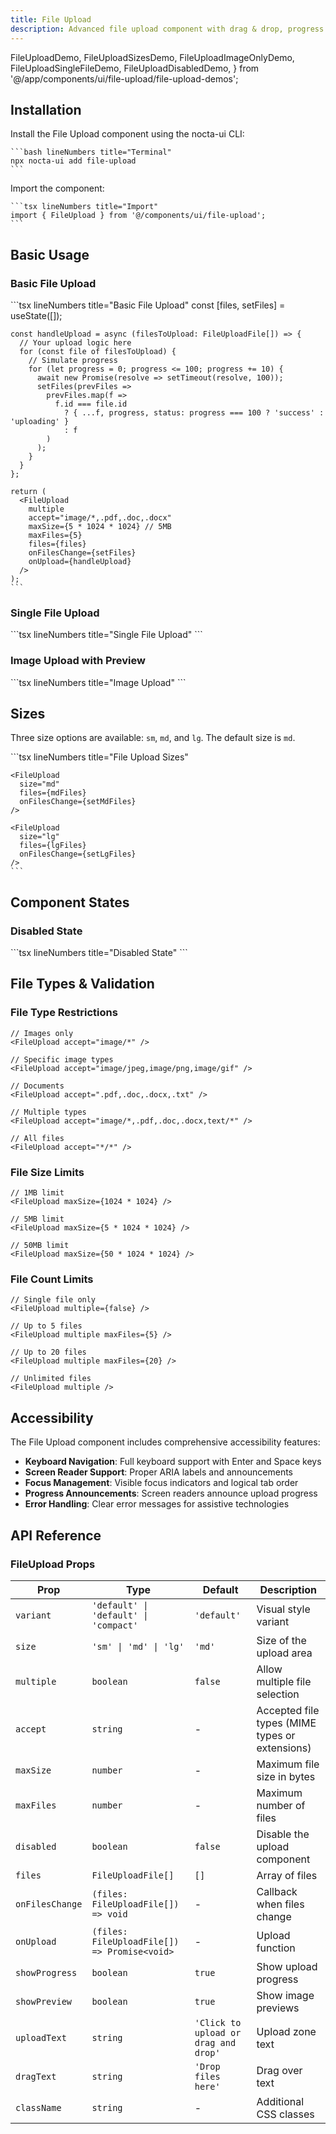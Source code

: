 ```yaml
---
title: File Upload
description: Advanced file upload component with drag & drop, progress tracking, validation, and preview support
---
```


  FileUploadDemo,
  FileUploadSizesDemo,
  FileUploadImageOnlyDemo,
  FileUploadSingleFileDemo,
  FileUploadDisabledDemo,
} from '@/app/components/ui/file-upload/file-upload-demos';

## Installation

<Steps>
  <Step>
    Install the File Upload component using the nocta-ui CLI:

    ```bash lineNumbers title="Terminal"
    npx nocta-ui add file-upload
    ```
  </Step>
  <Step>
    Import the component:

    ```tsx lineNumbers title="Import"
    import { FileUpload } from '@/components/ui/file-upload';
    ```
  </Step>
</Steps>

## Basic Usage

### Basic File Upload

<DocsTabs defaultValue="preview">
  <DocsTab value="preview" lineNumbers title="Preview">
    <FileUploadDemo />
  </DocsTab>
  <DocsTab value="code" lineNumbers title="Code">
    ```tsx lineNumbers title="Basic File Upload"
    const [files, setFiles] = useState<FileUploadFile[]>([]);

    const handleUpload = async (filesToUpload: FileUploadFile[]) => {
      // Your upload logic here
      for (const file of filesToUpload) {
        // Simulate progress
        for (let progress = 0; progress <= 100; progress += 10) {
          await new Promise(resolve => setTimeout(resolve, 100));
          setFiles(prevFiles => 
            prevFiles.map(f => 
              f.id === file.id 
                ? { ...f, progress, status: progress === 100 ? 'success' : 'uploading' }
                : f
            )
          );
        }
      }
    };

    return (
      <FileUpload
        multiple
        accept="image/*,.pdf,.doc,.docx"
        maxSize={5 * 1024 * 1024} // 5MB
        maxFiles={5}
        files={files}
        onFilesChange={setFiles}
        onUpload={handleUpload}
      />
    );
    ```
  </DocsTab>
</DocsTabs>

### Single File Upload

<DocsTabs defaultValue="preview">
  <DocsTab value="preview" lineNumbers title="Preview">
    <FileUploadSingleFileDemo />
  </DocsTab>
  <DocsTab value="code" lineNumbers title="Code">
    ```tsx lineNumbers title="Single File Upload"
    <FileUpload
      variant="compact"
      multiple={false}
      accept=".pdf,.doc,.docx"
      maxSize={10 * 1024 * 1024} // 10MB
      files={files}
      onFilesChange={setFiles}
      uploadText="Click to upload a document"
      dragText="Drop document here"
    />
    ```
  </DocsTab>
</DocsTabs>

### Image Upload with Preview

<DocsTabs defaultValue="preview">
  <DocsTab value="preview" lineNumbers title="Preview">
    <FileUploadImageOnlyDemo />
  </DocsTab>
  <DocsTab value="code" lineNumbers title="Code">
    ```tsx lineNumbers title="Image Upload"
    <FileUpload
      variant="default"
      multiple
      accept="image/*"
      maxSize={2 * 1024 * 1024} // 2MB
      maxFiles={10}
      files={files}
      onFilesChange={setFiles}
      onUpload={handleUpload}
      showPreview={true}
      uploadText="Click to upload images or drag and drop"
      dragText="Drop your images here"
    />
    ```
  </DocsTab>
</DocsTabs>

## Sizes

Three size options are available: `sm`, `md`, and `lg`. The default size is `md`.

<DocsTabs defaultValue="preview">
  <DocsTab value="preview" lineNumbers title="Preview">
    <FileUploadSizesDemo />
  </DocsTab>
  <DocsTab value="code" lineNumbers title="Code">
    ```tsx lineNumbers title="File Upload Sizes"
    <FileUpload
      size="sm"
      files={smFiles}
      onFilesChange={setSmFiles}
    />

    <FileUpload
      size="md"
      files={mdFiles}
      onFilesChange={setMdFiles}
    />

    <FileUpload
      size="lg"
      files={lgFiles}
      onFilesChange={setLgFiles}
    />
    ```
  </DocsTab>
</DocsTabs>

## Component States

### Disabled State

<DocsTabs defaultValue="preview">
  <DocsTab value="preview" lineNumbers title="Preview">
    <FileUploadDisabledDemo />
  </DocsTab>
  <DocsTab value="code" lineNumbers title="Code">
    ```tsx lineNumbers title="Disabled State"
    <FileUpload
      disabled
      multiple
      files={files}
      onFilesChange={setFiles}
      uploadText="Upload is disabled"
    />
    ```
  </DocsTab>
</DocsTabs>

## File Types & Validation

### File Type Restrictions

```tsx lineNumbers title="File Type Examples"
// Images only
<FileUpload accept="image/*" />

// Specific image types
<FileUpload accept="image/jpeg,image/png,image/gif" />

// Documents
<FileUpload accept=".pdf,.doc,.docx,.txt" />

// Multiple types
<FileUpload accept="image/*,.pdf,.doc,.docx,text/*" />

// All files
<FileUpload accept="*/*" />
```

### File Size Limits

```tsx lineNumbers title="Size Limits"
// 1MB limit
<FileUpload maxSize={1024 * 1024} />

// 5MB limit
<FileUpload maxSize={5 * 1024 * 1024} />

// 50MB limit
<FileUpload maxSize={50 * 1024 * 1024} />
```

### File Count Limits

```tsx lineNumbers title="File Count"
// Single file only
<FileUpload multiple={false} />

// Up to 5 files
<FileUpload multiple maxFiles={5} />

// Up to 20 files
<FileUpload multiple maxFiles={20} />

// Unlimited files
<FileUpload multiple />
```

## Accessibility

The File Upload component includes comprehensive accessibility features:

- **Keyboard Navigation**: Full keyboard support with Enter and Space keys
- **Screen Reader Support**: Proper ARIA labels and announcements
- **Focus Management**: Visible focus indicators and logical tab order
- **Progress Announcements**: Screen readers announce upload progress
- **Error Handling**: Clear error messages for assistive technologies

## API Reference

### FileUpload Props

| Prop | Type | Default | Description |
|------|------|---------|-------------|
| `variant` | `'default' \| 'default' \| 'compact'` | `'default'` | Visual style variant |
| `size` | `'sm' \| 'md' \| 'lg'` | `'md'` | Size of the upload area |
| `multiple` | `boolean` | `false` | Allow multiple file selection |
| `accept` | `string` | - | Accepted file types (MIME types or extensions) |
| `maxSize` | `number` | - | Maximum file size in bytes |
| `maxFiles` | `number` | - | Maximum number of files |
| `disabled` | `boolean` | `false` | Disable the upload component |
| `files` | `FileUploadFile[]` | `[]` | Array of files |
| `onFilesChange` | `(files: FileUploadFile[]) => void` | - | Callback when files change |
| `onUpload` | `(files: FileUploadFile[]) => Promise<void>` | - | Upload function |
| `showProgress` | `boolean` | `true` | Show upload progress |
| `showPreview` | `boolean` | `true` | Show image previews |
| `uploadText` | `string` | `'Click to upload or drag and drop'` | Upload zone text |
| `dragText` | `string` | `'Drop files here'` | Drag over text |
| `className` | `string` | - | Additional CSS classes |